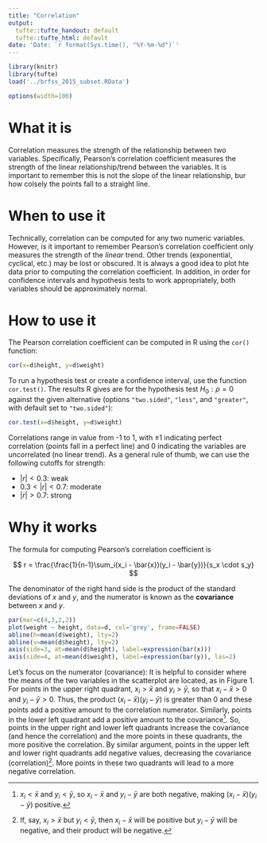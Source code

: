 ```yaml
---
title: "Correlation"
output:
  tufte::tufte_handout: default
  tufte::tufte_html: default
date: 'Date: `r format(Sys.time(), "%Y-%m-%d")`'
---
```


```r
library(knitr)
library(tufte)
load('../brfss_2015_subset.RData')
```


```r
options(width=100)
```


# What it is

Correlation measures the strength of the relationship between two variables. Specifically, Pearson's correlation coefficient measures the strength of the linear relationship/trend between the variables. It is important to remember this is not the slope of the linear relationship, bur how colsely the points fall to a straight line.


# When to use it

Technically, correlation can be computed for any two numeric variables. However, is it important to remember Pearson's correlation coefficient only measures the strength of the *linear* trend. Other trends (exponential, cyclical, etc.) may be lost or obscured. It is always a good idea to plot hte data prior to computing the correlation coefficient. In addition, in order for confidence intervals and hypothesis tests to work appropriately, both variables should be approximately normal.


# How to use it

The Pearson correlation coefficient can be computed in R using the `cor()` function:

```r
cor(x=d$height, y=d$weight)
```

To run a hypothesis test or create a confidence interval, use the function `cor.test()`. The results R gives are for the hypothesis test $H_0: \rho=0$ against the given alternative (options `"two.sided"`, `"less"`, and `"greater"`, with default set to `"two.sided"`):

```r
cor.test(x=d$height, y=d$weight)
```

Correlations range in value from -1 to 1, with $\pm 1$ indicating perfect correlation (points fall in a perfect line) and 0 indicating the variables are uncorrelated (no linear trend). As a general rule of thumb, we can use the following cutoffs for strength:

- $|r| < 0.3$: weak
- $0.3 < |r| < 0.7$: moderate
- $|r| > 0.7$: strong


# Why it works

The formula for computing Pearson's correlation coefficient is

$$
r = \frac{\frac{1}{n-1}\sum_i(x_i - \bar{x})(y_i - \bar{y})}{s_x \cdot s_y}
$$

The denominator of the right hand side is the product of the standard deviations of $x$ and $y$, and the numerator is known as the **covariance** between $x$ and $y$.

```r
par(mar=c(4,3,2,2))
plot(weight ~ height, data=d, col='grey', frame=FALSE)
abline(h=mean(d$weight), lty=2)
abline(v=mean(d$height), lty=2)
axis(side=3, at=mean(d$height), label=expression(bar(x)))
axis(side=4, at=mean(d$weight), label=expression(bar(y)), las=2)
```

Let's focus on the numerator (covariance): It is helpful to consider where the means of the two variables in the scatterplot are located, as in Figure 1. For points in the upper right quadrant, $x_i > \bar{x}$ and $y_i > \bar{y}$, so that $x_i - \bar{x} > 0$ and $y_i - \bar{y} > 0$. Thus, the product $(x_i - \bar{x})(y_i - \bar{y})$ is greater than 0 and these points add a positive amount to the correlation numerator. Similarly, points in the lower left quadrant add a positive amount to the covariance^[$x_i < \bar{x}$ and $y_i < \bar{y}$, so $x_i - \bar{x}$ and $y_i - \bar{y}$ are both negative, making $(x_i - \bar{x})(y_i - \bar{y})$ positive.]. So, points in the upper right and lower left quadrants increase the covariance (and hence the correlation) and the more points in these quadrants, the more positive the correlation. By similar argument, points in the upper left and lower right quadrants add negative values, decreasing the covariance (correlation)^[If, say, $x_i > \bar{x}$ but $y_i < \bar{y}$, then $x_i - \bar{x}$ will be positive but $y_i - \bar{y}$ will be negative, and their product will be negative.]. More points in these two quadrants will lead to a more negative correlation.